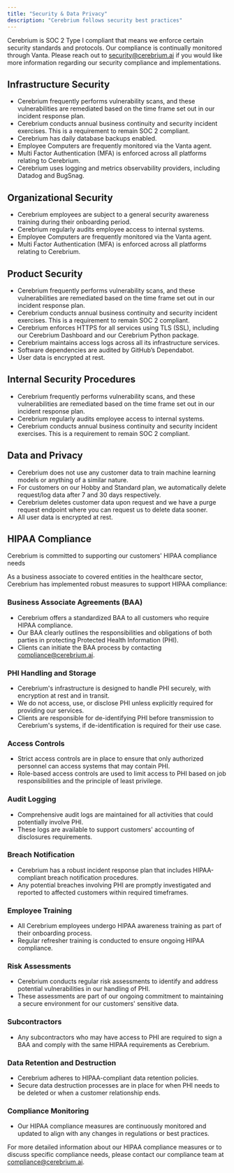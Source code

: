 ```yaml
---
title: "Security & Data Privacy"
description: "Cerebrium follows security best practices"
---
```


Cerebrium is SOC 2 Type I compliant that means we enforce certain security standards and protocols. Our compliance is continually monitored through Vanta. Please reach out to security@cerebrium.ai if you would like more information regarding our security compliance and implementations.

## Infrastructure Security

- Cerebrium frequently performs vulnerability scans, and these vulnerabilities are remediated based on the time frame set out in our incident response plan.
- Cerebrium conducts annual business continuity and security incident exercises. This is a requirement to remain SOC 2 compliant.
- Cerebrium has daily database backups enabled.
- Employee Computers are frequently monitored via the Vanta agent.
- Multi Factor Authentication (MFA) is enforced across all platforms relating to Cerebrium.
- Cerebrium uses logging and metrics observability providers, including Datadog and BugSnag.

## Organizational Security

- Cerebrium employees are subject to a general security awareness training during their onboarding period.
- Cerebrium regularly audits employee access to internal systems.
- Employee Computers are frequently monitored via the Vanta agent.
- Multi Factor Authentication (MFA) is enforced across all platforms relating to Cerebrium.

## Product Security

- Cerebrium frequently performs vulnerability scans, and these vulnerabilities are remediated based on the time frame set out in our incident response plan.
- Cerebrium conducts annual business continuity and security incident exercises. This is a requirement to remain SOC 2 compliant.
- Cerebrium enforces HTTPS for all services using TLS (SSL), including our Cerebrium Dashboard and our Cerebrium Python package.
- Cerebrium maintains access logs across all its infrastructure services.
- Software dependencies are audited by GitHub’s Dependabot.
- User data is encrypted at rest.

## Internal Security Procedures

- Cerebrium frequently performs vulnerability scans, and these vulnerabilities are remediated based on the time frame set out in our incident response plan.
- Cerebrium regularly audits employee access to internal systems.
- Cerebrium conducts annual business continuity and security incident exercises. This is a requirement to remain SOC 2 compliant.

## Data and Privacy

- Cerebrium does not use any customer data to train machine learning models or anything of a similar nature.
- For customers on our Hobby and Standard plan, we automatically delete request/log data after 7 and 30 days respectively.
- Cerebrium deletes customer data upon request and we have a purge request endpoint where you can request us to delete data sooner.
- All user data is encrypted at rest.

## HIPAA Compliance
Cerebrium is committed to supporting our customers' HIPAA compliance needs

As a business associate to covered entities in the healthcare sector, Cerebrium has implemented robust measures to support HIPAA compliance:

### Business Associate Agreements (BAA)
- Cerebrium offers a standardized BAA to all customers who require HIPAA compliance.
- Our BAA clearly outlines the responsibilities and obligations of both parties in protecting Protected Health Information (PHI).
- Clients can initiate the BAA process by contacting compliance@cerebrium.ai.

### PHI Handling and Storage
- Cerebrium's infrastructure is designed to handle PHI securely, with encryption at rest and in transit.
- We do not access, use, or disclose PHI unless explicitly required for providing our services.
- Clients are responsible for de-identifying PHI before transmission to Cerebrium's systems, if de-identification is required for their use case.

### Access Controls
- Strict access controls are in place to ensure that only authorized personnel can access systems that may contain PHI.
- Role-based access controls are used to limit access to PHI based on job responsibilities and the principle of least privilege.

### Audit Logging
- Comprehensive audit logs are maintained for all activities that could potentially involve PHI.
- These logs are available to support customers' accounting of disclosures requirements.

### Breach Notification
- Cerebrium has a robust incident response plan that includes HIPAA-compliant breach notification procedures.
- Any potential breaches involving PHI are promptly investigated and reported to affected customers within required timeframes.

### Employee Training
- All Cerebrium employees undergo HIPAA awareness training as part of their onboarding process.
- Regular refresher training is conducted to ensure ongoing HIPAA compliance.

### Risk Assessments
- Cerebrium conducts regular risk assessments to identify and address potential vulnerabilities in our handling of PHI.
- These assessments are part of our ongoing commitment to maintaining a secure environment for our customers' sensitive data.

### Subcontractors
- Any subcontractors who may have access to PHI are required to sign a BAA and comply with the same HIPAA requirements as Cerebrium.

### Data Retention and Destruction
- Cerebrium adheres to HIPAA-compliant data retention policies.
- Secure data destruction processes are in place for when PHI needs to be deleted or when a customer relationship ends.

### Compliance Monitoring
- Our HIPAA compliance measures are continuously monitored and updated to align with any changes in regulations or best practices.

For more detailed information about our HIPAA compliance measures or to discuss specific compliance needs, please contact our compliance team at compliance@cerebrium.ai.
